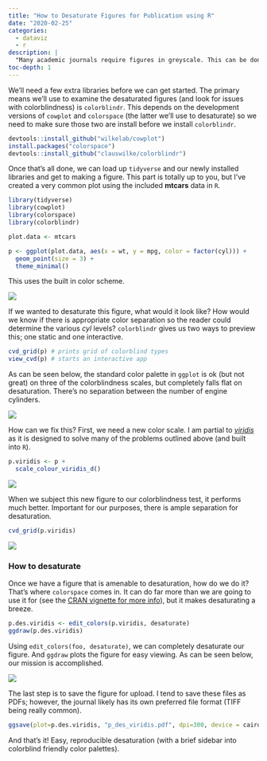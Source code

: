 ```yaml
---
title: "How to Desaturate Figures for Publication using R"
date: "2020-02-25"
categories: 
  - dataviz
  - r
description: |
  "Many academic journals require figures in greyscale. This can be done relatively simply by printing to PDF as greyscale; however, this doesn't give you a) a way to preview what the resulting figure will look like and b) much control over the process of desaturation. If you're making figures in {R}, this process is almost as easy as the more simplistic print to PDF method."
toc-depth: 1
---
```


We'll need a few extra libraries before we can get started. The primary means we'll use to examine the desaturated figures (and look for issues with colorblindness) is ```colorblindr```. This depends on the development versions of ```cowplot``` and ```colorspace``` (the latter we'll use to desaturate) so we need to make sure those two are install before we install ```colorblindr```.

``` R
devtools::install_github("wilkelab/cowplot")
install.packages("colorspace")
devtools::install_github("clauswilke/colorblindr")
```

Once that's all done, we can load up ```tidyverse``` and our newly installed libraries and get to making a figure. This part is totally up to you, but I've created a very common plot using the included **mtcars** data in ```R```.

```R
library(tidyverse)
library(cowplot)
library(colorspace)
library(colorblindr)

plot.data <- mtcars

p <- ggplot(plot.data, aes(x = wt, y = mpg, color = factor(cyl))) +
  geom_point(size = 3) +
  theme_minimal()
```

This uses the built in color scheme.

:::{.column-body-outset}

![](desaturate-ex1.png){fig-align="center"}

:::

If we wanted to desaturate this figure, what would it look like? How would we know if there is appropriate color separation so the reader could determine the various *cyl* levels? ```colorblindr``` gives us two ways to preview this; one static and one interactive.

```R
cvd_grid(p) # prints grid of colorblind types
view_cvd(p) # starts an interactive app
```

As can be seen below, the standard color palette in ```ggplot``` is ok (but not great) on three of the colorblindness scales, but completely falls flat on desaturation. There's no separation between the number of engine cylinders.

:::{.column-body-outset}

![](desaturate-ex2.png){fig-align="center"}

:::

How can we fix this? First, we need a new color scale. I am partial to *[viridis](https://cran.r-project.org/web/packages/viridis/vignettes/intro-to-viridis.html)* as it is designed to solve many of the problems outlined above (and built into ```R```).

```R
p.viridis <- p +
  scale_colour_viridis_d()
```
![](desaturate-ex3.png){fig-align="center"}

When we subject this new figure to our colorblindness test, it performs much better. Important for our purposes, there is ample separation for desaturation.
```R
cvd_grid(p.viridis)
```

:::{.column-body-outset}

![](desaturate-ex4.png){fig-align="center"}

:::

### How to desaturate
Once we have a figure that is amenable to desaturation, how do we do it? That's where ```colorspace``` comes in. It can do far more than we are going to use it for (see the [CRAN vignette for more info](https://cran.r-project.org/web/packages/colorspace/vignettes/colorspace.html)), but it makes desaturating a breeze.

```R
p.des.viridis <- edit_colors(p.viridis, desaturate)
ggdraw(p.des.viridis)
```

Using ```edit_colors(foo, desaturate)```, we can completely desaturate our figure. And ```ggdraw``` plots the figure for easy viewing. As can be seen below, our mission is accomplished.

:::{.column-body-outset}

![](desaturate-ex5.png){fig-align="center"}

:::

The last step is to save the figure for upload. I tend to save these files as PDFs; however, the journal likely has its own preferred file format (TIFF being really common).

```R
ggsave(plot=p.des.viridis, "p_des_viridis.pdf", dpi=300, device = cairo_pdf)
```

And that's it! Easy, reproducible desaturation (with a brief sidebar into colorblind friendly color palettes).
